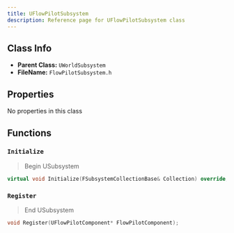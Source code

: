 ```yaml
---
title: UFlowPilotSubsystem
description: Reference page for UFlowPilotSubsystem class
---
```


## Class Info
- __Parent Class:__ `UWorldSubsystem`
- __FileName:__ `FlowPilotSubsystem.h`
## Properties

No properties in this class
## Functions

### `Initialize`
> Begin USubsystem 
```cpp
virtual void Initialize(FSubsystemCollectionBase& Collection) override;

```

### `Register`
> End USubsystem 
```cpp
void Register(UFlowPilotComponent* FlowPilotComponent);

```

